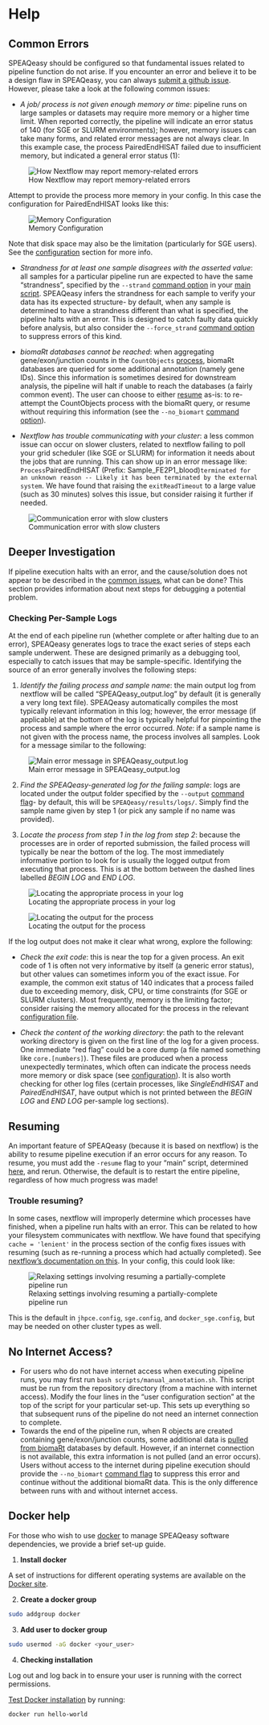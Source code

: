 # Help {#help}

## Common Errors

SPEAQeasy should be configured so that fundamental issues related to pipeline function do not arise. If you encounter an error and believe it to be a design flaw in SPEAQeasy, you can always [submit a github issue](https://github.com/LieberInstitute/SPEAQeasy/issues). However, please take a look at the following common issues:

* *A job/ process is not given enough memory or time*: pipeline runs on large samples or datasets may require more memory or a higher time limit. When reported correctly, the pipeline will indicate an error status of 140 (for SGE or SLURM environments); however, memory issues can take many forms, and related error messages are not always clear. In this example case, the process PairedEndHISAT failed due to insufficient memory, but indicated a general error status (1):

![How Nextflow may report memory-related errors](images/10.1_error.png)

Attempt to provide the process more memory in your config. In this case the configuration for PairedEndHISAT looks like this:

![Memory Configuration](images/10.1_memory.png)

Note that disk space may also be the limitation (particularly for SGE users). See the [configuration](#configuration) section for more info.

* *Strandness for at least one sample disagrees with the asserted value*: all samples for a particular pipeline run are expected to have the same "strandness", specified by the `--strand` [command option](#command-opts) in your [main script](#quick-start). SPEAQeasy infers the strandness for each sample to verify your data has its expected structure- by default, when any sample is determined to have a strandness different than what is specified, the pipeline halts with an error. This is designed to catch faulty data quickly before analysis, but also consider the `--force_strand` [command option](#command-opts) to suppress errors of this kind.

* *biomaRt databases cannot be reached*: when aggregating gene/exon/junction counts in the `CountObjects` [process](#pipeline-overview), biomaRt databases are queried for some additional annotation (namely gene IDs). Since this information is sometimes desired for downstream analysis, the pipeline will halt if unable to reach the databases (a fairly common event). The user can choose to either [resume](#resuming) as-is: to re-attempt the CountObjects process with the biomaRt query, or resume without requiring this information (see the `--no_biomart` [command option](#command-opts)).

* *Nextflow has trouble communicating with your cluster*: a less common issue can occur on slower clusters, related to nextflow failing to poll your grid scheduler (like SGE or SLURM) for information it needs about the jobs that are running. This can show up in an error message like: `Process `PairedEndHISAT (Prefix: Sample_FE2P1_blood)` terminated for an unknown reason -- Likely it has been terminated by the external system`. We have found that raising the `exitReadTimeout` to a large value (such as 30 minutes) solves this issue, but consider raising it further if needed.

![Communication error with slow clusters](images/10.1_communication.png)

## Deeper Investigation

If pipeline execution halts with an error, and the cause/solution does not appear to be described in the [common issues](#docker-images), what can be done? This section provides information about next steps for debugging a potential problem.

### Checking Per-Sample Logs

At the end of each pipeline run (whether complete or after halting due to an error), SPEAQeasy generates logs to trace the exact series of steps each sample underwent. These are designed primarily as a debugging tool, especially to catch issues that may be sample-specific. Identifying the source of an error generally involves the following steps:

1. *Identify the failing process and sample name*: the main output log from nextflow will be called "SPEAQeasy_output.log" by default (it is generally a very long text file). SPEAQeasy automatically compiles the most typically relevant information in this log; however, the error message (if applicable) at the bottom of the log is typically helpful for pinpointing the process and sample where the error occurred. *Note*: if a sample name is not given with the process name, the process involves all samples. Look for a message similar to the following:

![Main error message in SPEAQeasy_output.log](images/10.2_error_mess.png)

2. *Find the SPEAQeasy-generated log for the failing sample*: logs are located under the output folder specified by the `--output` [command flag](#command-opts)- by default, this will be `SPEAQeasy/results/logs/`. Simply find the sample name given by step 1 (or pick any sample if no name was provided).

3. *Locate the process from step 1 in the log from step 2*: because the processes are in order of reported submission, the failed process will typically be near the bottom of the log. The most immediately informative portion to look for is usually the logged output from executing that process. This is at the bottom between the dashed lines labelled *BEGIN LOG* and *END LOG*. 

![Locating the appropriate process in your log](images/10.2_process_name.png)

![Locating the output for the process](images/10.2_log.png)

If the log output does not make it clear what wrong, explore the following:

- *Check the exit code*: this is near the top for a given process. An exit code of 1 is often not very informative by itself (a generic error status), but other values can sometimes inform you of the exact issue. For example, the common exit status of 140 indicates that a process failed due to exceeding memory, disk, CPU, or time constraints (for SGE or SLURM clusters). Most frequently, memory is the limiting factor; consider raising the memory allocated for the process in the relevant [configuration file](#configuration).

- *Check the content of the working directory*: the path to the relevant working directory is given on the first line of the log for a given process. One immediate "red flag" could be a core dump (a file named something like `core.[numbers]`). These files are produced when a process unexpectedly terminates, which often can indicate the process needs more memory or disk space (see [configuration](#configuration)). It is also worth checking for other log files (certain processes, like *SingleEndHISAT* and *PairedEndHISAT*, have output which is not printed between the *BEGIN LOG* and *END LOG* per-sample log sections).

## Resuming {#resuming}

An important feature of SPEAQeasy (because it is based on nextflow) is the ability to resume pipeline execution if an error occurs for any reason. To resume, you must add the `-resume` flag to your "main" script, determined [here](#quick-start), and rerun. Otherwise, the default is to restart the entire pipeline, regardless of how much progress was made!

### Trouble resuming?

In some cases, nextflow will improperly determine which processes have finished, when a pipeline run halts with an error. This can be related to how your filesystem communicates with nextflow. We have found that specifying `cache = 'lenient'` in the process section of the config fixes issues with resuming (such as re-running a process which had actually completed). See [nextflow's documentation on this](https://www.nextflow.io/docs/latest/process.html#cache). In your config, this could look like:

![Relaxing settings involving resuming a partially-complete pipeline run](images/10.2_cache.png)

This is the default in `jhpce.config`, `sge.config`, and `docker_sge.config`, but may be needed on other cluster types as well.

## No Internet Access?

* For users who do not have internet access when executing pipeline runs, you may first run `bash scripts/manual_annotation.sh`. This script must be run from the repository directory (from a machine with internet access). Modify the four lines in the "user configuration section" at the top of the script for your particular set-up. This sets up everything so that subsequent runs of the pipeline do not need an internet connection to complete.
* Towards the end of the pipeline run, when R objects are created containing gene/exon/junction counts, some additional data is [pulled from biomaRt](https://bioconductor.org/packages/release/bioc/html/biomaRt.html) databases by default. However, if an internet connection is not available, this extra information is not pulled (and an error occurs). Users without access to the internet during pipeline execution should provide the `--no_biomart` [command flag](#command-opts) to suppress this error and continue without the additional biomaRt data. This is the only difference between runs with and without internet access.

## Docker help

For those who wish to use [docker](https://www.docker.com/) to manage SPEAQeasy software dependencies, we provide a brief set-up guide.

1. **Install docker**

A set of instructions for different operating systems are available on the [Docker site](https://docs.docker.com/installation/).

2. **Create a docker group**

```bash
sudo addgroup docker
```

3. **Add user to docker group**

```bash
sudo usermod -aG docker <your_user>
```

4. **Checking installation**

Log out and log back in to ensure your user is running with the correct permissions.

[Test Docker installation](https://docs.docker.com/get-started/#test-docker-installation) by running:

```bash
docker run hello-world
```

